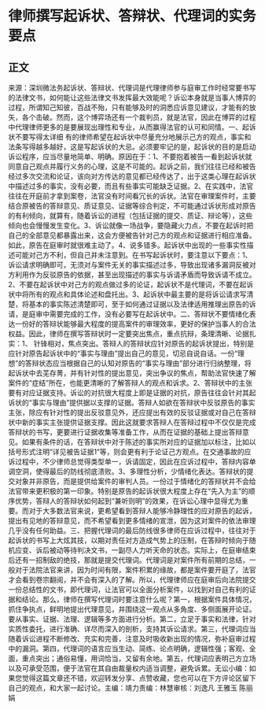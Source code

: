 # 律师撰写起诉状、答辩状、代理词的实务要点
## 正文
来源：深圳微法务起诉状、答辩状、代理词是代理律师参与庭审工作时经常要书写的法律文书，如何能让这些法律文书发挥最大效能呢？诉讼本身就是当事人博弈的过程，所谓知己知彼，百战不殆，只有能够及时的洞悉应诉意见建议，才能有的放矢，各个击破。然而，这个博弈场还有一个裁判员，就是法官，因此在博弈的过程中代理律师更多的是要展现出理性和专业，从而赢得法官的认可和同情。一、起诉状不要写得太详细 有的律师希望在起诉状中尽量充分地展示己方的观点，事实和法条写得越多越好，这是写起诉状的大忌。必须要牢记的是，起诉状的目的是启动诉讼程序，应当尽量地简单、明确。原因在于：1、不要抱着被告一看到起诉状就同意自己观点并履行义务的心理，这是不可能的。起诉之前，我们往往已经和被告经过多次交流和论证，该向对方传达的意见都已经传达了，出于这类心理在起诉状中描述过多的事实，没有必要，而且有些事实可能缺乏证据。2、在实践中，法官往往在开庭前才拿到案卷，法官没有时间看冗长的诉状。法官在审理案件时，主要结合原被告的答辩意见、质证意见、证据等综合判定，不可能通过诉状形成对原告的有利倾向，就算有，随着诉讼的进程（包括证据的提交、质证、辩论等），这些倾向也会慢慢发生变化。3、诉讼就像一场战争，要隐藏火力点，不要在起诉时把自己的全部意见都暴露出来，这会方便被告针对己方的观点和证据进行相应准备。如此，原告在庭审时就很难主动了。4、说多错多。起诉状中出现的一些事实性描述可能对己方不利，但自己并未注意到。在书写起诉状时，要注意以下要点：1、诉讼请求明确即可，无须对与案件无关的事实描述过多，导致出现诸多漏洞反被对方利用作为反驳原告的依据，甚至出现描述的事实与诉请矛盾而导致诉请不成立。2、不要在起诉状中对己方的观点做过多的论证，起诉状不是代理词，不要在起诉状中将所有的观点和具体论述和盘托出。3、起诉状中最主要的是将诉讼请求写清楚，将基本的事实陈述清楚即可，至于如何通过证据以及法律适用推理出原告的诉请，是庭审中需要完成的工作，没有必要写在起诉状中。二、答辩状不要情绪化表达一份好的答辩状能够最大程度的提高案件的审理效率，更好的保护当事人的合法权益。因此，律师在撰写答辩状时一定要突出焦点，重点抗辩，条理清晰、论据扎实：1、 针锋相对，焦点突出。答辩人的答辩状应针对原告的起诉状提出，特别是应针对原告起诉状中的“事实与理由”提出自己的意见，切忌自说自话。一份“理想”的答辩状态应当根据自己的认知对原告的“事实与理由”部分进行归纳整理，将起诉状中去芜存菁，并有针对性的提出意见，突出争议的焦点，帮助法官快速了解案件的“症结”所在，也能更清晰的了解答辩人的观点和诉求。2、答辩状中的主张要有对应证据支持。诉讼的对抗很大程度上即是证据的对抗，原告往往会针对其起诉状的“事实与理由”提供据以支撑的证据。答辩人如欲在答辩状中反驳原告的事实主张，除应有针对性的提出反驳意见外，还应提出有效的反驳证据或对自己在答辩状中新的事实主张提供证据支撑。因此这就要求答辩人在答辩过程中不仅仅是完成答辩状的书写，更要进行证据收集等准备工作，从而在证据的基础上提出答辩意见。如果有条件的话，在答辩状中对于陈述的事实所对应的证据加以标注，比如以括号形式注明“详见被告证据1”等，则会更有利于论证己方观点。在交通事故的应诉过程中，不少律师总觉得类型单一，诉请固定，因此在应诉过程中，答辩内容单调空洞，使得最后的防线彻底溃败。3、多理性分析，少情绪化表达。答辩状的提交对象并非原告，而是提供给案件的审判人员。一份过于情绪化的答辩状并不会给法官带来更积极的第一印象。特别是原告的起诉状很大程度上存在“先入为主”的顺序优势，答辩人的答辩状如何起到“兼听则明”的效果，在诉讼心理中显得尤为重要。而对于大多数法官来说，更希望看到答辩人能够冷静理性的应对原告的起诉，提出有见地的答辩意见，而不希望看到更多情绪的宣泄，因为这对案件的依法审理几乎没有任何助益。三、把握代理词的最后防线很多律师在应诉过程中，往往对于起诉状的书写上大炫其技，以期对责任对方造成气势上的压制，在答辩时倾向于随机应变、诉后被动等待判决文书，一副尽人力听天命的状态。实际上，在庭审结束后还有一招制敌的绝技，那就是提交代理词。代理词是对案件所有前期的总结，一般对于法院法官来讲，因为时间有限，案件积累的缘故，都是案件要开庭了，法官才会看到卷宗翻阅，并不会有深入的了解。所以，代理律师应在庭审后向法院提交一份总结性的文书，即代理词，让法官可以全面分析案件，以找到对自己有利的证据和结论。那么，律师在撰写代理词时要注意什么呢？第一，根据案件具体情况，抓住争执点，鲜明地提出代理意见，并围绕这一观点从多角度、多侧面展开论证。要从事实、证据、法理、逻辑等多方面进行分析。第二，立足于事实和法律，针对实质性委托，进行准确、详尽而深入的剖析，支持其诉讼请求。第三，代理词应当随着诉讼进程不断修改、充实和完善，注意及时吸收新出现的情况，弥补庭审过程中的漏洞。第四，代理词的语言应当生动、简练、论点明确，逻辑性强；客观、全面，重点突出；通俗易懂，用词恰当，又留有余地。第五，代理词应表明己方立场以及可承受范围，便于法官在其自由裁量权内适当调整，避免诉累。无讼小编：如果您觉得这篇文章还不错，欢迎转发分享、点赞收藏，您也可以在下方评论区留下自己的观点，和大家一起讨论。主编：靖力责编：林慧审核：刘逸凡 王雅玉 陈丽娟 